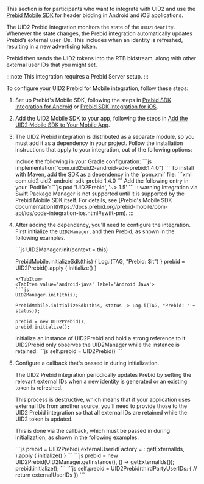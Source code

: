 
This section is for participants who want to integrate with UID2 and use the [Prebid Mobile SDK](https://prebid.org/product-suite/prebid-mobile/) for header bidding in Android and iOS applications.

The UID2 Prebid integration monitors the state of the `UID2Identity`. Whenever the state changes, the Prebid integration automatically updates Prebid’s external user IDs. This includes when an identity is refreshed, resulting in a new advertising token.

Prebid then sends the UID2 tokens into the RTB bidstream, along with other external user IDs that you might set.

:::note
This integration requires a Prebid Server setup.
:::

To configure your UID2 Prebid for Mobile integration, follow these steps:

1. Set up Prebid's Mobile SDK, following the steps in [Prebid SDK Integration for Android](https://docs.prebid.org/prebid-mobile/pbm-api/android/code-integration-android.html) or [Prebid SDK Integration for iOS](https://docs.prebid.org/prebid-mobile/pbm-api/ios/code-integration-ios.html).

2. Add the UID2 Mobile SDK to your app, following the steps in [Add the UID2 Mobile SDK to Your Mobile App](#add-the-uid2-mobile-sdk-to-your-mobile-app).

3. The UID2 Prebid integration is distributed as a separate module, so you must add it as a dependency in your project. Follow the installation instructions that apply to your integration, out of the following options:

   <Tabs groupId="dependency-selection">
   <TabItem value='gradle' label='Gradle (Android)'>
   Include the following in your Gradle configuration:
   ```js
   implementation("com.uid2:uid2-android-sdk-prebid:1.4.0")
   ```
   </TabItem>
   <TabItem value='maven' label='Maven (Android)'>
   To install with Maven, add the SDK as a dependency in the `pom.xml` file:
   ```xml
   <dependency>
      <groupId>com.uid2</groupId>
      <artifactId>uid2-android-sdk-prebid</artifactId>
      <version>1.4.0</version>
   </dependency>
   ```
   </TabItem>
   <TabItem value='cocoapods' label='CocoaPods (iOS)'>
   Add the following entry in your `Podfile`:
   ```js
   pod 'UID2Prebid', '~> 1.5'
   ```
   </TabItem>
   <TabItem value='spm' label='SPM (iOS)'>
   :::warning
   Integration via Swift Package Manager is not supported until it is supported by the Prebid Mobile SDK itself. For details, see [Prebid's Mobile SDK documentation](https://docs.prebid.org/prebid-mobile/pbm-api/ios/code-integration-ios.html#swift-pm).
   :::
   </TabItem>
   </Tabs>

4. After adding the dependency, you'll need to configure the integration. First initialize the `UID2Manager`, and then Prebid, as shown in the following examples.

   <Tabs groupId="language-selection">
   <TabItem value='android' label='Android Kotlin'>
   ```js
   UID2Manager.init(context = this)

   PrebidMobile.initializeSdk(this) { Log.i(TAG, "Prebid: $it") }
   prebid = UID2Prebid().apply {
       initialize()
   }
   ```
   </TabItem>
   <TabItem value='android-java' label='Android Java'>
   ```js
   UID2Manager.init(this);

   PrebidMobile.initializeSdk(this, status -> Log.i(TAG, "Prebid: " + status));

   prebid = new UID2Prebid();
   prebid.initialize();
   ```
   </TabItem>
   <TabItem value='ios' label='iOS Swift'>
   Initialize an instance of UID2Prebid and hold a strong reference to it. UID2Prebid only observes the UID2Manager while the instance is retained.
   ```js
   self.prebid = UID2Prebid()
   ```
   </TabItem>
   </Tabs>

5. Configure a callback that's passed in during initialization.

   The UID2 Prebid integration periodically updates Prebid by setting the relevant external IDs when a new identity is generated or an existing token is refreshed.
   
   This process is destructive, which means that if your application uses external IDs from another source, you'll need to provide those to the UID2 Prebid integration so that all external IDs are retained while the UID2 token is updated.
   
   This is done via the callback, which must be passed in during initialization, as shown in the following examples.
   
   <Tabs groupId="language-selection">
   <TabItem value='android' label='Android Kotlin'>
   ```js
   prebid = UID2Prebid(
       externalUserIdFactory = ::getExternalIds,
   ).apply {
       initialize()
   }
   ```
   </TabItem>
   <TabItem value='android-java' label='Android Java'>
   ```js
   prebid = new UID2Prebid(UID2Manager.getInstance(), () -> getExternalIds());
   prebid.initialize();
   ```
   </TabItem>
    <TabItem value='ios' label='iOS Swift'>
   ```js
   self.prebid = UID2Prebid(thirdPartyUserIDs: {
       // return externalUserIDs
   })
   ```
   </TabItem>
   </Tabs>

